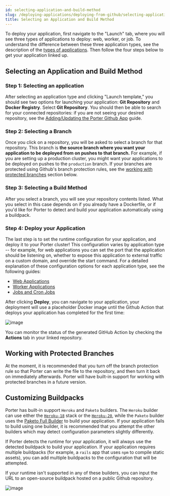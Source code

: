 ```yaml
---
id: selecting-application-and-build-method
slug: /deploying-applications/deploying-from-github/selecting-application-and-build-method
title: Selecting an Application and Build Method
---
```



To deploy your application, first navigate to the "Launch" tab, where you will see three types of applications to deploy: web, worker, or job. To understand the difference between these three application types, see the description of the [types of applications](../overview#types-of-applications). Then follow the four steps below to get your application linked up.

## Selecting an Application and Build Method

### Step 1: Selecting an application

After selecting an application type and clicking "Launch template," you should see two options for launching your application: **Git Repository** and **Docker Registry**. Select **Git Repository**. You should then be able to search for your connected repositories: if you are not seeing your desired repository, see the [Adding/Updating the Porter Github App](doc:adding-the-porter-github-app) guide.

### Step 2: Selecting a Branch

Once you click on a repository, you will be asked to select a branch for that repository. This branch is **the source branch where you want your application to be deployed from on pushes to that branch.** For example, if you are setting up a production cluster, you might want your applications to be deployed on pushes to the `production` branch. If your branches are protected using Github's branch protection rules, see the [working with protected branches](#working-with-protected-branches) section below.

### Step 3: Selecting a Build Method

After you select a branch, you will see your repository contents listed. What you select in this case depends on if you already have a Dockerfile, or if you'd like for Porter to detect and build your application automatically using a buildpack.


<Tabs>
  <TabItem value="dockerfile" label="Dockerfile" default>
    <DockerfileSection />
  </TabItem>
  <TabItem value="buildpack" label="Buildpack">
    <BuildpackSection />
  </TabItem>
</Tabs>

### Step 4: Deploy your Application

The last step is to set the runtime configuration for your application, and deploy it to your Porter cluster! This configuration varies by application type -- for example, for web applications you can set the port that the application should be listening on, whether to expose this application to external traffic on a custom domain, and override the start command. For a detailed explanation of these configuration options for each application type, see the following guides:

- [Web Applications](../runtime-configuration-options/web-applications)
- [Worker Applications](../runtime-configuration-options/worker-applications)
- [Jobs and Cron Jobs](../../running-jobs/overview)

After clicking **Deploy**, you can navigate to your application, your deployment will use a placeholder Docker image until the Github Action that deploys your application has completed for the first time:

![image](https://files.readme.io/b3b2ff9-Screen_Shot_2021-12-20_at_8.48.58_AM.png)

You can monitor the status of the generated GitHub Action by checking the **Actions** tab in your linked repository.

## Working with Protected Branches

At the moment, it is recommended that you turn off the branch protection rule so that Porter can write the file to the repository, and then turn it back on immediately afterwards. Porter will have built-in support for working with protected branches in a future version.

## Customizing Buildpacks

Porter has built-in support `Heroku` and `Paketo` builders. The `Heroku` builder can use either the [`Heroku-18`](https://devcenter.heroku.com/articles/heroku-18-stack) stack or the [`Heroku-20`](https://devcenter.heroku.com/articles/heroku-20-stack), while the `Paketo` builder uses the [Paketo Full Builder](https://paketo.io/docs/concepts/builders/#full) to build your application. If your application fails to build using one builder, it is recommended that you attempt the other builders which may detect configuration parameters slightly differently.

If Porter detects the runtime for your application, it will always use the detected buildpack to build your application. If your application requires multiple buildpacks (for example, a `rails` app that uses `npm` to compile static assets), you can add multiple buildpacks to the configuration that will be attempted.

If your runtime isn't supported in any of these builders, you can input the URL to an open-source buildpack hosted on a public Github repository.

![image](https://files.readme.io/7b2f503-custom_buildpack.png)
